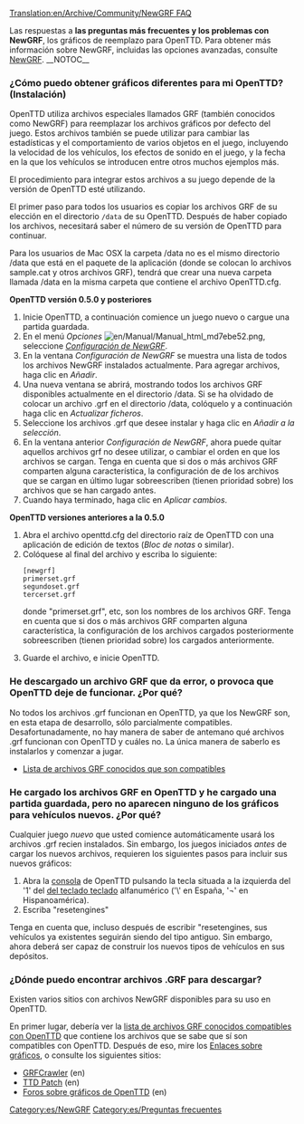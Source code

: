 [[Translation:en/Archive/Community/NewGRF FAQ]]

Las respuestas a '''las preguntas más frecuentes y los problemas con NewGRF''', los gráficos de reemplazo para OpenTTD. Para obtener más información sobre NewGRF, incluidas las opciones avanzadas, consulte [[es/Manual/NewGRF|NewGRF]].
__NOTOC__
===¿Cómo puedo obtener gráficos diferentes para mi OpenTTD? (Instalación)===
OpenTTD utiliza archivos especiales llamados GRF (también conocidos como NewGRF) para reemplazar los archivos gráficos por defecto del juego. Estos archivos también se puede utilizar para cambiar las estadísticas y el comportamiento de varios objetos en el juego, incluyendo la velocidad de los vehículos, los efectos de sonido en el juego, y la fecha en la que los vehículos se introducen entre otros muchos ejemplos más.

El procedimiento para integrar estos archivos a su juego depende de la versión de OpenTTD esté utilizando.

El primer paso para todos los usuarios es copiar los archivos GRF de su elección en el directorio <code>/data</code> de su OpenTTD. Después de haber copiado los archivos, necesitará saber el número de su versión de OpenTTD para continuar.

Para los usuarios de Mac OSX la carpeta /data no es el mismo directorio /data que está en el paquete de la aplicación (donde se colocan lo archivos sample.cat y otros archivos GRF), tendrá que crear una nueva carpeta llamada /data en la misma carpeta que contiene el archivo OpenTTD.cfg.

'''OpenTTD versión 0.5.0 y posteriores'''
# Inicie OpenTTD, a continuación comience un juego nuevo o cargue una partida guardada.
# En el menú ''Opciones'' [[File:en/Manual/Manual html md7ebe52.png]], seleccione ''[[es/Manual/NewGRF#activar-archivos-newgrf|Configuración de NewGRF]]''.
# En la ventana ''Configuración de NewGRF'' se muestra una lista de todos los archivos NewGRF instalados actualmente. Para agregar archivos, haga clic en ''Añadir''.
# Una nueva ventana se abrirá, mostrando todos los archivos GRF disponibles actualmente en el directorio /data. Si se ha olvidado de colocar un archivo .grf en el directorio /data, colóquelo y a continuación haga clic en ''Actualizar ficheros''.
# Seleccione los archivos .grf que desee instalar y haga clic en ''Añadir a la selección''.
# En la ventana anterior ''Configuración de NewGRF'', ahora puede quitar aquellos archivos grf no desee utilizar, o cambiar el orden en que los archivos se cargan. Tenga en cuenta que si dos o más archivos GRF comparten alguna característica, la configuración de de los archivos que se cargan en último lugar sobreescriben (tienen prioridad sobre) los archivos que se han cargado antes.
# Cuando haya terminado, haga clic en ''Aplicar cambios''.

'''OpenTTD versiones anteriores a la 0.5.0'''
<ol>
<li>Abra el archivo openttd.cfg del directorio raíz de OpenTTD con una aplicación de edición de textos (''Bloc de notas'' o similar).
<li>Colóquese al final del archivo y escriba lo siguiente:<pre>
[newgrf]
primerset.grf
segundoset.grf
tercerset.grf
</pre>donde "primerset.grf", etc, son los nombres de los archivos GRF. Tenga en cuenta que si dos o más archivos GRF comparten alguna característica, la configuración de los archivos cargados posteriormente sobreescriben (tienen prioridad sobre) los cargados anteriormente.
<li>Guarde el archivo, e inicie OpenTTD.
</ol>

===He descargado un archivo GRF que da error, o provoca que OpenTTD deje de funcionar. ¿Por qué?===
No todos los archivos .grf funcionan en OpenTTD, ya que los NewGRF son, en esta etapa de desarrollo, sólo parcialmente compatibles. Desafortunadamente, no hay manera de saber de antemano qué archivos .grf funcionan con OpenTTD y cuáles no. La única manera de saberlo es instalarlos y comenzar a jugar.
* [[es/Community/NewGRF/Main Page|Lista de archivos GRF conocidos que son compatibles]]

===He cargado los archivos GRF en OpenTTD y he cargado una partida guardada, pero no aparecen ninguno de los gráficos para vehículos nuevos. ¿Por qué?===
Cualquier juego ''nuevo'' que usted comience automáticamente usará los archivos .grf recien instalados.  Sin embargo, los juegos iniciados ''antes'' de cargar los nuevos archivos, requieren los siguientes pasos para incluir sus nuevos gráficos:
# Abra la [[es/Manual/Consola|consola]] de OpenTTD pulsando la tecla situada a la izquierda del '1' del [https://www.wikipedia.org/wiki/es:Distribución del teclado teclado] alfanumérico ('\' en España, '¬' en Hispanoamérica).
# Escriba "resetengines"

Tenga en cuenta que, incluso después de escribir "resetengines, sus vehículos ya existentes seguirán siendo del tipo antiguo. Sin embargo, ahora deberá ser capaz de construir los nuevos tipos de vehículos en sus depósitos.

===¿Dónde puedo encontrar archivos .GRF para descargar?===
Existen varios sitios con archivos NewGRF disponibles para su uso en OpenTTD.

En primer lugar, debería ver la [[es/Community/NewGRF/Main Page|lista de archivos GRF conocidos compatibles con OpenTTD]] que contiene los archivos que se sabe que sí son compatibles con OpenTTD. Después de eso, mire los [[es/Archive/Lists/Enlaces#enlaces-sobre-graficos|Enlaces sobre gráficos]], o consulte los siguientes sitios:
* [http://grfcrawler.tt-forums.net/ GRFCrawler] (en)
* [http://www.ttdpatch.net/newgrf.html TTD Patch] (en)
* [http://www.tt-forums.net/viewforum.php?f=36 Foros sobre gráficos de OpenTTD] (en)




[[Category:es/NewGRF]]
[[Category:es/Preguntas frecuentes]]